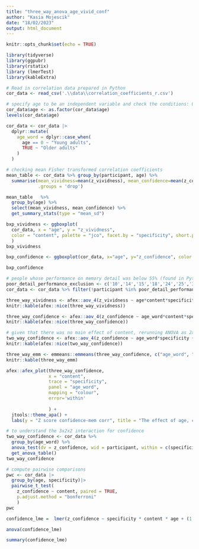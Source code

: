 ```yaml
---
title: "three_way_anova_age_vivid_conf"
author: "Kasia Mojescik"
date: "18/02/2023"
output: html_document
---
```


```r
knitr::opts_chunk$set(echo = TRUE)
```

```r
library(tidyverse)
library(ggpubr)
library(rstatix)
library (lmerTest) 
library(kableExtra)
```

```r
# Read in correlation data prepared in Python
cor_data <- read_csv('.\\data\\correlation_coefficients_r.csv')
```

```r
# specify age to be an independent variable and check the conditions: 0 = young adults, 1 = older adults
cor_data$age <- as.factor(cor_data$age)
levels(cor_data$age)
```

```r
cor_data <- cor_data |> 
  dplyr::mutate(
    age_word = dplyr::case_when(
      age == 0 ~ "Young adults",
      TRUE ~ "Older adults"
    )
  )
```



```r
# checking mean Fisher transformed correlation coefficients
mean_table <- cor_data %>% group_by(participant, age) %>% 
  summarise(mean_vividness=mean(z_vividness), mean_confidence=mean(z_confidence),
            .groups = 'drop')

mean_table   %>%
  group_by(age) %>%
  select(mean_vividness, mean_confidence) %>%
  get_summary_stats(type = "mean_sd")
```



```r
bxp_vividness <- ggboxplot(
  cor_data, x = "age", y = "z_vividness",
  color = "content", palette = "jco", facet.by = "specificity", short.panel.labs = FALSE
  )
bxp_vividness
```

```r
bxp_confidence <- ggboxplot(cor_data, x="age", y="z_confidence", color = "content", palette = "jco", facet.by = "specificity", short.panel.labs = FALSE)

bxp_confidence
```

```r
# people whose performance on memory detail was below 55% (found in Python, individual differences analyses)
poor_detail_performance_exclusion <- c('10','14','15','18','24','25','32','35','41','43','82','84','89','101','113','130','148','154','166','175','193')
cor_data <- cor_data %>% filter(!participant %in% poor_detail_performance_exclusion)
```

```r
three_way_vividness <- afex::aov_4(z_vividness ~ age*content*specificity + (content*specificity|participant), data = cor_data)
knitr::kable(afex::nice(three_way_vividness)) 
```

```r
three_way_confidence <- afex::aov_4(z_confidence ~ age_word*content*specificity + (content*specificity|participant), data = cor_data)
knitr::kable(afex::nice(three_way_confidence)) 
```

```r
# given that there was no main effect of content, rerunning ANOVA as 2x2
two_way_confidence <- afex::aov_4(z_confidence ~ age_word*specificity + (specificity|participant), data = cor_data)
knitr::kable(afex::nice(two_way_confidence)) 
```

```r
three_way_emm <- emmeans::emmeans(three_way_confidence, c("age_word", "content", "specificity"), model = "multivariate")
knitr::kable(three_way_emm) 
```

```r
afex::afex_plot(three_way_confidence,
                x = "content",
                trace = "specificity",
                panel = "age_word",
                mapping = "colour",
                error='within'
                
                ) +
  jtools::theme_apa() + 
  labs(y = "Z score confidence-mem corr", title = "The effect of age, content and specificity \non confidence-memory attribute correlations")
```

```r
# to understand the 3x2x2 interaction for confidence
two_way_confidence <- cor_data %>%
  group_by(age_word) %>%
  anova_test(dv = z_confidence, wid = participant, within = c(specificity,content)) %>%
  get_anova_table()
two_way_confidence 
```

```r
# compute pairwise comparisons
pwc <- cor_data |>
  group_by(age, specificity)|>
  pairwise_t_test(
    z_confidence ~ content, paired = TRUE, 
    p.adjust.method = "bonferroni"
    )
pwc
```

```r
confidence_lme =  lmer(z_confidence ~ specificity * content * age + (1 + specificity + content | participant), data = cor_data, REML=FALSE)
```

```r
anova(confidence_lme)
```

```r
summary(confidence_lme)
```
